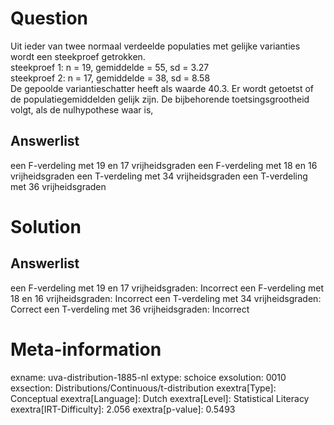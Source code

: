 Question
========

Uit ieder van twee normaal verdeelde populaties met gelijke varianties
wordt een steekproef getrokken.\
steekproef 1: n = 19, gemiddelde = 55, sd = 3.27\
steekproef 2: n = 17, gemiddelde = 38, sd = 8.58\
De gepoolde variantieschatter heeft als waarde 40.3. Er wordt getoetst
of de populatiegemiddelden gelijk zijn. De bijbehorende
toetsingsgrootheid volgt, als de nulhypothese waar is,

Answerlist
----------

een F-verdeling met 19 en 17 vrijheidsgraden
een F-verdeling met 18 en 16 vrijheidsgraden
een T-verdeling met 34 vrijheidsgraden
een T-verdeling met 36 vrijheidsgraden

Solution
========

Answerlist
----------

een F-verdeling met 19 en 17 vrijheidsgraden: Incorrect
een F-verdeling met 18 en 16 vrijheidsgraden: Incorrect
een T-verdeling met 34 vrijheidsgraden: Correct
een T-verdeling met 36 vrijheidsgraden: Incorrect

Meta-information
================
exname: uva-distribution-1885-nl
extype: schoice
exsolution: 0010
exsection: Distributions/Continuous/t-distribution
exextra[Type]: Conceptual
exextra[Language]: Dutch
exextra[Level]: Statistical Literacy
exextra[IRT-Difficulty]: 2.056
exextra[p-value]: 0.5493
